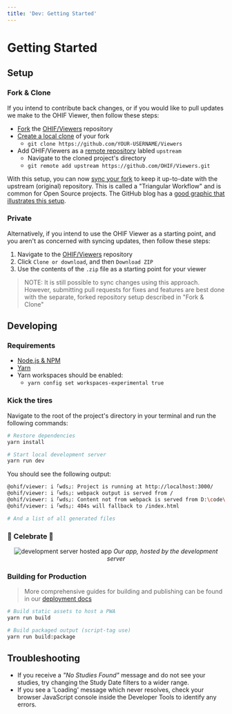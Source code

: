 ```yaml
---
title: 'Dev: Getting Started'
---
```


# Getting Started

## Setup

### Fork & Clone

If you intend to contribute back changes, or if you would like to pull updates
we make to the OHIF Viewer, then follow these steps:

- [Fork][fork-a-repo] the [OHIF/Viewers][ohif-viewers-repo] repository
- [Create a local clone][clone-a-repo] of your fork
  - `git clone https://github.com/YOUR-USERNAME/Viewers`
- Add OHIF/Viewers as a [remote repository][add-remote-repo] labled `upstream`
  - Navigate to the cloned project's directory
  - `git remote add upstream https://github.com/OHIF/Viewers.git`

With this setup, you can now [sync your fork][sync-changes] to keep it
up-to-date with the upstream (original) repository. This is called a "Triangular
Workflow" and is common for Open Source projects. The GitHub blog has a [good
graphic that illustrates this setup][triangular-workflow].

### Private

Alternatively, if you intend to use the OHIF Viewer as a starting point, and you
aren't as concerned with syncing updates, then follow these steps:

1. Navigate to the [OHIF/Viewers][ohif-viewers] repository
2. Click `Clone or download`, and then `Download ZIP`
3. Use the contents of the `.zip` file as a starting point for your viewer

> NOTE: It is still possible to sync changes using this approach. However,
> submitting pull requests for fixes and features are best done with the
> separate, forked repository setup described in "Fork & Clone"

## Developing

### Requirements

- [Node.js & NPM](https://nodejs.org/en/)
- [Yarn](https://yarnpkg.com/en/)
- Yarn workspaces should be enabled:
  - `yarn config set workspaces-experimental true`

### Kick the tires

Navigate to the root of the project's directory in your terminal and run the
following commands:

```bash
# Restore dependencies
yarn install

# Start local development server
yarn run dev
```

You should see the following output:

```bash
@ohif/viewer: i ｢wds｣: Project is running at http://localhost:3000/
@ohif/viewer: i ｢wds｣: webpack output is served from /
@ohif/viewer: i ｢wds｣: Content not from webpack is served from D:\code\ohif\Viewers\platform\viewer
@ohif/viewer: i ｢wds｣: 404s will fallback to /index.html

# And a list of all generated files
```

### 🎉 Celebrate 🎉

<center>
  <img
    alt="development server hosted app"
    src="/assets/img/loading-study.gif"
  />
  <i>Our app, hosted by the development server</i>
</center>

### Building for Production

> More comprehensive guides for building and publishing can be found in our
> [deployment docs](./../deployment/index.md)

```bash
# Build static assets to host a PWA
yarn run build

# Build packaged output (script-tag use)
yarn run build:package
```

## Troubleshooting

- If you receive a _"No Studies Found"_ message and do not see your studies, try
  changing the Study Date filters to a wider range.
- If you see a 'Loading' message which never resolves, check your browser
  JavaScript console inside the Developer Tools to identify any errors.

<!--
  Links
  -->

<!-- prettier-ignore-start -->
[fork-a-repo]: https://help.github.com/en/articles/fork-a-repo
[clone-a-repo]: https://help.github.com/en/articles/fork-a-repo#step-2-create-a-local-clone-of-your-fork
[add-remote-repo]: https://help.github.com/en/articles/fork-a-repo#step-3-configure-git-to-sync-your-fork-with-the-original-spoon-knife-repository
[sync-changes]: https://help.github.com/en/articles/syncing-a-fork
[triangular-workflow]: https://github.blog/2015-07-29-git-2-5-including-multiple-worktrees-and-triangular-workflows/#improved-support-for-triangular-workflows
[ohif-viewers-repo]: https://github.com/OHIF/Viewers
[ohif-viewers]: https://github.com/OHIF/Viewers
<!-- prettier-ignore-end -->

